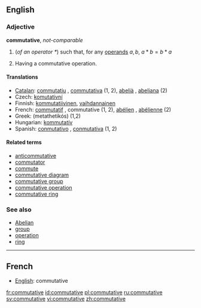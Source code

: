 ==English==

===Adjective===
'''commutative''', ''not-comparable''

# {{algebra}} (''of an operator <math> * </math>'') such that, for any [[operand]]s <math> a, b </math>, <math> a * b = b * a </math>
# {{algebra}} Having a commutative operation.

====Translations====
*[[Catalan]]: [[commutatiu]] {{m}}, [[commutativa]] {{f}} (1, 2), [[abelià]] {{m}}, [[abeliana]] {{f}} (2)
*Czech: [[komutativní]] {{m}}
*Finnish: [[kommutatiivinen]], [[vaihdannainen]]
*French: [[commutatif]] {{m}}, commutative {{f}} (1, 2), [[abélien]] {{m}}, [[abélienne]] {{f}} (2)
*Greek: {{t|el|μεταθετικός|m|}} (metathetikós) (1,2) 
*Hungarian: [[kommutatív]]
*Spanish: [[conmutativo]] {{m}}, [[conmutativa]] {{f}} (1, 2)

====Related terms====
*[[anticommutative]]
*[[commutator]]
*[[commute]]
*[[commutative diagram]]
*[[commutative group]]
*[[commutative operation]]
*[[commutative ring]]

===See also===
*[[Abelian]]
*[[group]]
*[[operation]]
*[[ring]]

----

==French==
*[[English]]: commutative

[[fr:commutative]]
[[id:commutative]]
[[pl:commutative]]
[[ru:commutative]]
[[sv:commutative]]
[[vi:commutative]]
[[zh:commutative]]